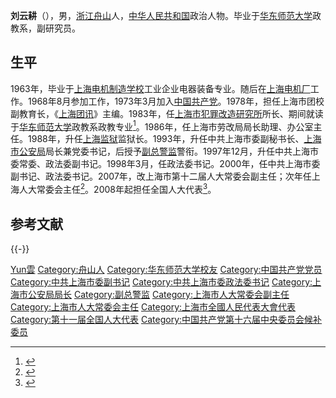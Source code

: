 '''刘云耕'''（{{bd|1947年|||catIdx=Liu劉}}），男，[[浙江|浙江]][[舟山|舟山]]人，[[中华人民共和国|中华人民共和国]]政治人物。毕业于[[华东师范大学|华东师范大学]]政教系，副研究员。

== 生平 ==
1963年，毕业于[[上海电机制造学校|上海电机制造学校]]工业企业电器装备专业。随后在[[上海电机厂|上海电机厂]]工作。1968年8月参加工作，1973年3月加入[[中国共产党|中国共产党]]。1978年，担任上海市团校副教育长，《[[上海团讯|上海团讯]]》主编。1983年，任[[上海市犯罪改造研究所|上海市犯罪改造研究所]]所长、期间就读于[[华东师范大学|华东师范大学]]政教系政教专业<ref>{{cite web|title=刘云耕同志简历|url=http://www.npc.gov.cn/npc/xinwen/dfrd/sh/2008-07/04/content_1436423.htm|publisher=中国人大网|accessdate=2012-02-11|archive-url=https://web.archive.org/web/20111027185117/http://www.npc.gov.cn/npc/xinwen/dfrd/sh/2008-07/04/content_1436423.htm|archive-date=2011-10-27|dead-url=yes}}</ref>。1986年，任上海市劳改局局长助理、办公室主任。1988年，升任[[上海监狱|上海监狱]]监狱长。1993年，升任中共上海市委副秘书长、[[上海市公安局|上海市公安局]]局长兼党委书记，后授予[[副总警监|副总警监]]警衔。1997年12月，升任中共上海市委常委、政法委副书记。1998年3月，任政法委书记。2000年，任中共上海市委副书记、政法委书记。2007年，改上海市第十二届人大常委会副主任；次年任上海人大常委会主任<ref>{{cite web|title=刘云耕冯国勤慰问新闻记者|url=http://whb.news365.com.cn/yw/201201/t20120117_215267.html|publisher=文汇网|accessdate=2012-02-11}}{{dead link|date=2017年11月 |bot=InternetArchiveBot |fix-attempted=yes }}</ref>。2008年起担任全国人大代表<ref>{{cite news|title=全国人大代表信息-刘云耕|url=http://210.82.31.1:8084/delegate/viewDelegate.action?dbid=110648|accessdate=2013-04-05|newspaper=全国人大网|archive-url=https://web.archive.org/web/20140314060013/http://www.npc.gov.cn/delegate/viewDelegate.action?dbid=110648|archive-date=2014-03-14|dead-url=yes}}</ref>。

== 参考文献 ==
{{Reflist|2}}
{{-}}
{{start box}}
{{s-par|prc-lpc}}
{{s-before|[[龚学平|龚学平]]}}
{{s-title|[[上海市人民代表大会常务委员会|上海市人民代表大会常务委员会]]主任|2008年1月－2013年1月}}
{{s-after|[[殷一璀|殷一璀]]}}
{{s-ppo|cpc}}
{{s-before|[[朱达人|朱达人]]}}
{{s-title|[[中国共产党上海市委员会政法委员会|中国共产党上海市委员会政法委员会]]书记|1998年3月－2002年6月}}
{{s-after|[[吴志明_(1952年)|吴志明]]}}
{{end box}}

{{中华人民共和国上海市正职领导人}}

{{Authority control}}
{{DEFAULTSORT:Liu劉}}
[[Category:劉姓|Yun雲]]
[[Category:舟山人|Category:舟山人]]
[[Category:华东师范大学校友|Category:华东师范大学校友]]
[[Category:中国共产党党员|Category:中国共产党党员]]
[[Category:中共上海市委副书记|Category:中共上海市委副书记]]
[[Category:中共上海市委政法委书记|Category:中共上海市委政法委书记]]
[[Category:上海市公安局局长|Category:上海市公安局局长]]
[[Category:副总警监|Category:副总警监]]
[[Category:上海市人大常委会副主任|Category:上海市人大常委会副主任]]
[[Category:上海市人大常委会主任|Category:上海市人大常委会主任]]
[[Category:上海市全國人民代表大會代表|Category:上海市全國人民代表大會代表]]
[[Category:第十一届全国人大代表|Category:第十一届全国人大代表]]
[[Category:中国共产党第十六届中央委员会候补委员|Category:中国共产党第十六届中央委员会候补委员]]
